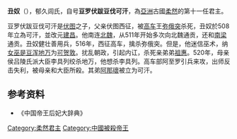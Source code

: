 '''丑奴'''（{{bd|？||520年|catIdx=Yu,郁}}），郁久闾氏，自号'''豆罗伏跋豆伐可汗'''，為[[亞洲|亞洲]]古國[[柔然|柔然]]的第十一任君主。

豆罗伏跋豆伐可汗是[[伏图|伏图]]之子，父亲伏图西征，被[[高车|高车]]王[[弥俄突|弥俄突]]杀死，丑奴於508年立為可汗，並改元[[建昌_(柔然)|建昌]]。他南连[[北魏|北魏]]，从511年开始多次向北魏通贡，还和[[南梁|南梁]]通贡。丑奴健壮善用兵，516年，西征高车，擒杀弥俄突。但是，他迷信巫术，纳[[女巫|女巫]][[是豆浑地万|是豆浑地万]]为[[可贺敦|可贺敦]]。扰乱朝政，引起内讧，杀死亲弟弟[[祖惠|祖惠]]。520年，母亲侯吕陵氏派大臣李具列绞杀地万，他想杀李具列。高车部阿至罗引兵来攻，出师反击失利，被母亲和大臣所殺。其弟[[阿那瓌|阿那瓌]]被立为可汗。

==参考资料==
*《中国帝王后妃大辞典》

{{start box}}
{{s-before|[[伏图|伏图]]}}
{{s-title|[[柔然|柔然]]可汗|508年－520年}}
{{s-after|[[阿那瓌|阿那瓌]]}}
{{end box}}
{{柔然可汗}}
[[Category:柔然君主|Category:柔然君主]]
[[Category:中國被殺帝王|Category:中國被殺帝王]]